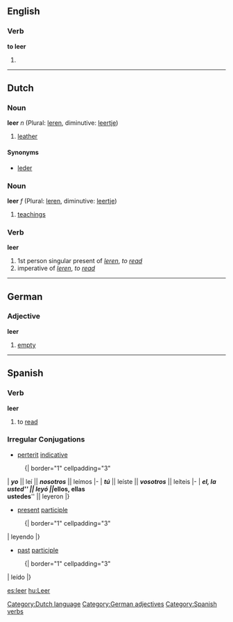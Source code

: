 ==English==
===Verb===
'''to leer'''

# {{stub}}

----

==Dutch==
===Noun===
'''leer''' ''n'' (Plural: [[leren]], diminutive: [[leertje]])

# [[leather]]

====Synonyms====
*[[leder]]

===Noun===
'''leer''' ''f'' (Plural: [[leren]], diminutive: [[leertje]])

# [[teachings]]

===Verb===
'''leer'''

# 1st person singular present of ''[[leren]]'', ''to [[read]]''
# imperative of ''[[leren]]'', ''to [[read]]''

[[Category:Dutch language]]
----

==German==
===Adjective===
'''leer'''

# [[empty]]

[[Category:German adjectives]]
----

==Spanish==
===Verb===
'''leer'''
# to [[read]]

=== Irregular Conjugations ===
*[[perterit]] [[indicative]]
:{| border="1" cellpadding="3"
| '''''yo''''' || leí || '''''nosotros''''' || leímos
|-
| '''''tú''''' || leíste || '''''vosotros''''' || leíteis
|-
| '''''el, la <br> usted''''' || leyó || '''''ellos, ellas <br> ustedes''''' || leyeron
|}

*[[present]] [[participle]]
:{| border="1" cellpadding="3"
| leyendo
|}

*[[past]] [[participle]]
:{| border="1" cellpadding="3"
| leído
|}


[[Category:Spanish verbs]]
[[es:leer]]
[[hu:Leer]]